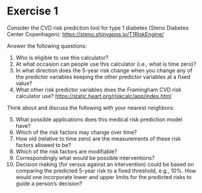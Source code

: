 

# Exercise 1

Consider the CVD risk prediction tool for type 1 diabetes (Steno
Diabetes Center Copenhagen): <https://steno.shinyapps.io/T1RiskEngine/>
\vspace{1em}

\noindent Answer the following questions:

1.  Who is eligible to use this calculator?
2.  At what occasion can people use this calculator (i.e., what is time zero)?
3.  In what direction does the 5-year risk change when you change any of the predictor variables keeping the other predictor variables at a fixed value?
4.  What other risk predictor variables does the Framingham CVD risk calculator use? <https://static.heart.org/riskcalc/app/index.html>

\noindent Think about and discuss the following with your nearest neighbors:

5.  What possible applications does this medical risk prediction model have?
6.  Which of the risk factors may change over time?
7.  How old (relative to time zero) are the measurements of these risk factors allowed to be?
8.  Which of the risk factors are modifiable?
9.  Correspondingly what would be possible interventions?
10. Decision making (for versus against an intervention) could be based on comparing the predicted 5-year risk to a fixed threshold, e.g., 10%. How would one incorporate lower and upper limits for the predicted risks to guide a person's decision?

